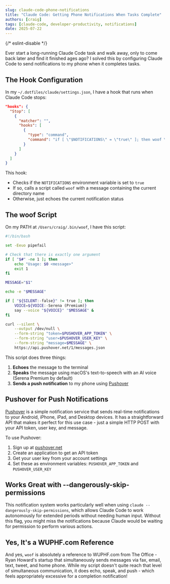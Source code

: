 ```yaml
---
slug: claude-code-phone-notifications
title: "Claude Code: Getting Phone Notifications When Tasks Complete"
authors: [craig]
tags: [claude-code, developer-productivity, notifications]
date: 2025-07-22
---
```


{/* eslint-disable */}

Ever start a long-running Claude Code task and walk away, only to come back later and find it finished ages ago? I solved this by configuring Claude Code to send notifications to my phone when it completes tasks.

<!-- truncate -->

## The Hook Configuration

In my `~/.dotfiles/claude/settings.json`, I have a hook that runs when Claude Code stops:

```json
"hooks": {
  "Stop": [
    {
      "matcher": "",
      "hooks": [
        {
          "type": "command",
          "command": "if [ \"$NOTIFICATIONS\" = \"true\" ]; then woof \"Claude: $(basename $(pwd))\"; else echo \"NOTIFICATIONS=$NOTIFICATIONS (not woofing)\"; fi"
        }
      ]
    }
  ]
}
```

This hook:
- Checks if the `NOTIFICATIONS` environment variable is set to `true`
- If so, calls a script called `woof` with a message containing the current directory name
- Otherwise, just echoes the current notification status

## The woof Script

On my PATH at `/Users/craig/.bin/woof`, I have this script:

```bash
#!/bin/bash

set -Eeuo pipefail

# Check that there is exactly one argument
if [ "$#" -ne 1 ]; then
    echo "Usage: $0 <message>"
    exit 1
fi

MESSAGE="$1"

echo -e "$MESSAGE"

if [ "${SILENT:-false}" != true ]; then
    VOICE=${VOICE:-Serena (Premium)}
    say --voice "${VOICE}" "$MESSAGE" &
fi

curl --silent \
    --output /dev/null \
    --form-string "token=$PUSHOVER_APP_TOKEN" \
    --form-string "user=$PUSHOVER_USER_KEY" \
    --form-string "message=$MESSAGE" \
    https://api.pushover.net/1/messages.json
```

This script does three things:
1. **Echoes** the message to the terminal
2. **Speaks** the message using macOS's text-to-speech with an AI voice (Serena Premium by default)
3. **Sends a push notification** to my phone using [Pushover](https://pushover.net/)

## Pushover for Push Notifications

[Pushover](https://pushover.net/) is a simple notification service that sends real-time notifications to your Android, iPhone, iPad, and Desktop devices. It has a straightforward API that makes it perfect for this use case - just a simple HTTP POST with your API token, user key, and message.

To use Pushover:
1. Sign up at [pushover.net](https://pushover.net/)
2. Create an application to get an API token
3. Get your user key from your account settings
4. Set these as environment variables: `PUSHOVER_APP_TOKEN` and `PUSHOVER_USER_KEY`

## Works Great with --dangerously-skip-permissions

This notification system works particularly well when using `claude --dangerously-skip-permissions`, which allows Claude Code to work autonomously for extended periods without needing human input. Without this flag, you might miss the notifications because Claude would be waiting for permission to perform various actions.

## Yes, It's a WUPHF.com Reference

And yes, `woof` is absolutely a reference to WUPHF.com from The Office - Ryan Howard's startup that simultaneously sends messages via fax, email, text, tweet, and home phone. While my script doesn't quite reach that level of simultaneous communication, it does echo, speak, and push - which feels appropriately excessive for a completion notification!

<GiscusComponent />
